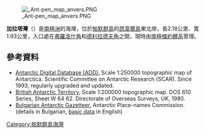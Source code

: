 [[Image:_Ant-pen_map_anvers.PNG|thumb]]

{{coord|64|19|00|S|63|10|50|W|display=title}}

'''加拉塔灣'''（{{lang-en|Galata Cove}}）是[[南極洲|南極洲]]的海灣，位於[[帕默群島|帕默群島]]的[[昂韋爾島|昂韋爾島]]東北岸，長2.18公里、寬1.93公里，入口處在[[弗羅洛什角|弗羅洛什角]]和[[德利拉德夫角|德利拉德夫角]]之間，現時由[[南極條約體系|南極條約體系]]管理。

==參考資料==
* [http://www.add.scar.org Antarctic Digital Database (ADD).]{{Wayback|url=http://www.add.scar.org/ |date=20170305000653 }} Scale 1:250000 topographic map of Antarctica. Scientific Committee on Antarctic Research (SCAR). Since 1993, regularly upgraded and updated.
* [http://data.aad.gov.au/aadc/mapcat/display_map.cfm?map_id=3217 British Antarctic Territory.]{{Wayback|url=http://data.aad.gov.au/aadc/mapcat/display_map.cfm?map_id=3217 |date=20131110123643 }}  Scale 1:200000 topographic map.  DOS 610 Series, Sheet W 64 62.  Directorate of Overseas Surveys, UK, 1980.
* [http://apcbg.org/gazet-bg.doc Bulgarian Antarctic Gazetteer.]{{Wayback|url=http://apcbg.org/gazet-bg.doc |date=20131012104624 }} Antarctic Place-names Commission. (details in Bulgarian, [http://apcbg.org/gazet.htm basic data]{{Wayback|url=http://apcbg.org/gazet.htm |date=20160304071225 }} in English)

{{DEFAULTSORT:Galata Cove}}
[[Category:帕默群島海灣|Category:帕默群島海灣]]


{{PalmerArchipelago-geo-stub}}